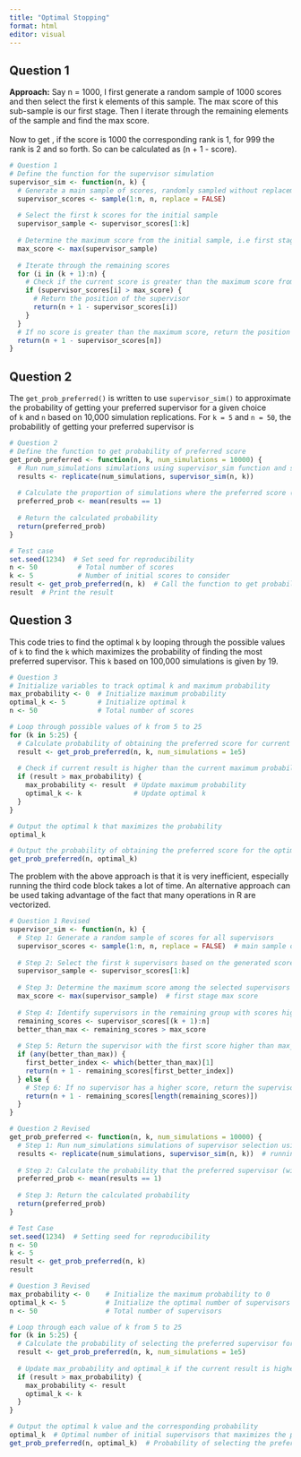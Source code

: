 ```yaml
---
title: "Optimal Stopping"
format: html
editor: visual
---
```


## Question 1

**Approach:** Say n = 1000, I first generate a random sample of 1000 scores and then select the first k elements of this sample. The max score of this sub-sample is our first stage. Then I iterate through the remaining elements of the sample and find the max score.\
\
Now to get , if the score is 1000 the corresponding rank is 1, for 999 the rank is 2 and so forth. So can be calculated as (n + 1 - score).

```r
# Question 1 
# Define the function for the supervisor simulation
supervisor_sim <- function(n, k) {
  # Generate a main sample of scores, randomly sampled without replacement from 1 to n
  supervisor_scores <- sample(1:n, n, replace = FALSE)
  
  # Select the first k scores for the initial sample
  supervisor_sample <- supervisor_scores[1:k]
  
  # Determine the maximum score from the initial sample, i.e first stage
  max_score <- max(supervisor_sample)
  
  # Iterate through the remaining scores
  for (i in (k + 1):n) {
    # Check if the current score is greater than the maximum score from the initial sample
    if (supervisor_scores[i] > max_score) {
      # Return the position of the supervisor
      return(n + 1 - supervisor_scores[i])
    }
  }
  # If no score is greater than the maximum score, return the position of the last score in reverse order
  return(n + 1 - supervisor_scores[n])
}
```

## Question 2

The `get_prob_preferred()` is written to use `supervisor_sim()` to approximate the probability of getting your preferred supervisor for a given choice of `k` and `n` based on 10,000 simulation replications. For `k = 5` and `n = 50`, the probabilitly of getting your preferred supervisor is

```r
# Question 2 
# Define the function to get probability of preferred score
get_prob_preferred <- function(n, k, num_simulations = 10000) {
  # Run num_simulations simulations using supervisor_sim function and store results
  results <- replicate(num_simulations, supervisor_sim(n, k))
  
  # Calculate the proportion of simulations where the preferred score (1) is obtained
  preferred_prob <- mean(results == 1)
  
  # Return the calculated probability
  return(preferred_prob)
}

# Test case
set.seed(1234)  # Set seed for reproducibility
n <- 50          # Total number of scores
k <- 5           # Number of initial scores to consider
result <- get_prob_preferred(n, k)  # Call the function to get probability of preferred score
result  # Print the result
```

## Question 3

This code tries to find the optimal `k` by looping through the possible values of `k` to find the `k` which maximizes the probability of finding the most preferred supervisor. This `k` based on 100,000 simulations is given by 19.

```r
# Question 3 
# Initialize variables to track optimal k and maximum probability
max_probability <- 0  # Initialize maximum probability
optimal_k <- 5        # Initialize optimal k
n <- 50               # Total number of scores

# Loop through possible values of k from 5 to 25
for (k in 5:25) {
  # Calculate probability of obtaining the preferred score for current k
  result <- get_prob_preferred(n, k, num_simulations = 1e5)
  
  # Check if current result is higher than the current maximum probability
  if (result > max_probability) {
    max_probability <- result  # Update maximum probability
    optimal_k <- k             # Update optimal k
  } 
}

# Output the optimal k that maximizes the probability
optimal_k

# Output the probability of obtaining the preferred score for the optimal k
get_prob_preferred(n, optimal_k)
```

The problem with the above approach is that it is very inefficient, especially running the third code block takes a lot of time. An alternative approach can be used taking advantage of the fact that many operations in R are vectorized.

```r
# Question 1 Revised
supervisor_sim <- function(n, k) {
  # Step 1: Generate a random sample of scores for all supervisors
  supervisor_scores <- sample(1:n, n, replace = FALSE)  # main sample of scores
  
  # Step 2: Select the first k supervisors based on the generated scores
  supervisor_sample <- supervisor_scores[1:k]
  
  # Step 3: Determine the maximum score among the selected supervisors
  max_score <- max(supervisor_sample)  # first stage max score
  
  # Step 4: Identify supervisors in the remaining group with scores higher than max_score
  remaining_scores <- supervisor_scores[(k + 1):n]
  better_than_max <- remaining_scores > max_score
  
  # Step 5: Return the supervisor with the first score higher than max_score, if any
  if (any(better_than_max)) {
    first_better_index <- which(better_than_max)[1]
    return(n + 1 - remaining_scores[first_better_index])
  } else {
    # Step 6: If no supervisor has a higher score, return the supervisor with the highest score in the remaining group
    return(n + 1 - remaining_scores[length(remaining_scores)])
  }
}  
```

```r
# Question 2 Revised
get_prob_preferred <- function(n, k, num_simulations = 10000) {
  # Step 1: Run num_simulations simulations of supervisor selection using supervisor_sim function
  results <- replicate(num_simulations, supervisor_sim(n, k))  # running 1e4 simulations
  
  # Step 2: Calculate the probability that the preferred supervisor (with score 1) is selected
  preferred_prob <- mean(results == 1)
  
  # Step 3: Return the calculated probability
  return(preferred_prob)
}

# Test Case
set.seed(1234)  # Setting seed for reproducibility
n <- 50
k <- 5
result <- get_prob_preferred(n, k)
result 

```

```r
# Question 3 Revised 
max_probability <- 0    # Initialize the maximum probability to 0
optimal_k <- 5          # Initialize the optimal number of supervisors to 5
n <- 50                 # Total number of supervisors

# Loop through each value of k from 5 to 25
for (k in 5:25) {
  # Calculate the probability of selecting the preferred supervisor for current k
  result <- get_prob_preferred(n, k, num_simulations = 1e5)
  
  # Update max_probability and optimal_k if the current result is higher
  if (result > max_probability) {
    max_probability <- result
    optimal_k <- k
  } 
}

# Output the optimal k value and the corresponding probability
optimal_k  # Optimal number of initial supervisors that maximizes the probability
get_prob_preferred(n, optimal_k)  # Probability of selecting the preferred supervisor with optimal k
```
